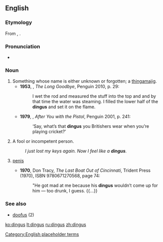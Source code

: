 ==English==

===Etymology===
From {{etyl|nl|en}} {{term|dinges|lang=nl}}, {{term|ding||thing|lang=nl}}.

===Pronunciation===
* {{IPA|/ˈdɪŋɡəs/}}

===Noun===
{{en-noun|es}}

# Something whose name is either unknown or forgotten; a [[thingamajig]].
#* '''1953''', {{w|Raymond Chandler}}, ''The Long Goodbye'', Penguin 2010, p. 29:
#*: I wet the rod and measured the stuff into the top and and by that time the water was steaming. I filled the lower half of the '''dingus''' and set it on the flame.
#* '''1979''', {{w|Kyril Bonfiglioli}}, ''After You with the Pistol'', Penguin 2001, p. 241:
#*: ‘Say, what’s that '''dingus''' you Britishers wear when you’re playing cricket?’
# A fool or incompetent person.
#: ''I just lost my keys again.  Now I feel like a '''dingus'''.''
# {{slang|vulgar}} [[penis]]
#* '''1970''', Don Tracy, ''The Last Boat Out of Cincinnati'', Trident Press (1970), ISBN 9780671270568, page 74:
#*: "He got mad at me because his '''dingus''' wouldn’t come up for him — too drunk, I guess. {{…}}

===See also===
* [[doofus]] (2)

[[Category:English placeholder terms]]

[[ko:dingus]]
[[lt:dingus]]
[[ru:dingus]]
[[zh:dingus]]